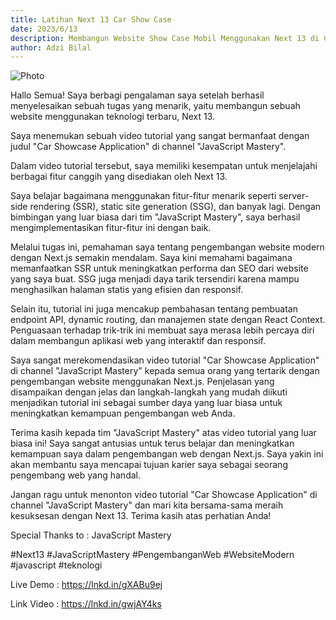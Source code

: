 ```yaml
---
title: Latihan Next 13 Car Show Case
date: 2023/6/13
description: Membangun Website Show Case Mobil Menggunakan Next 13 di Channel "JavaScript Mastery"!
author: Adzi Bilal
---
```



<Image
  src="/images/car/1.png"
  alt="Photo"
  width={1125}
  height={750}
  priority
  className="next-image"
/>

Hallo Semua! Saya berbagi pengalaman saya setelah berhasil menyelesaikan sebuah tugas yang menarik, yaitu membangun sebuah website menggunakan teknologi terbaru, Next 13.

Saya menemukan sebuah video tutorial yang sangat bermanfaat dengan judul "Car Showcase Application" di channel "JavaScript Mastery".

Dalam video tutorial tersebut, saya memiliki kesempatan untuk menjelajahi berbagai fitur canggih yang disediakan oleh Next 13.

Saya belajar bagaimana menggunakan fitur-fitur menarik seperti server-side rendering (SSR), static site generation (SSG), dan banyak lagi. Dengan bimbingan yang luar biasa dari tim "JavaScript Mastery", saya berhasil mengimplementasikan fitur-fitur ini dengan baik.

Melalui tugas ini, pemahaman saya tentang pengembangan website modern dengan Next.js semakin mendalam. Saya kini memahami bagaimana memanfaatkan SSR untuk meningkatkan performa dan SEO dari website yang saya buat. SSG juga menjadi daya tarik tersendiri karena mampu menghasilkan halaman statis yang efisien dan responsif.

Selain itu, tutorial ini juga mencakup pembahasan tentang pembuatan endpoint API, dynamic routing, dan manajemen state dengan React Context. Penguasaan terhadap trik-trik ini membuat saya merasa lebih percaya diri dalam membangun aplikasi web yang interaktif dan responsif.

Saya sangat merekomendasikan video tutorial "Car Showcase Application" di channel "JavaScript Mastery" kepada semua orang yang tertarik dengan pengembangan website menggunakan Next.js. Penjelasan yang disampaikan dengan jelas dan langkah-langkah yang mudah diikuti menjadikan tutorial ini sebagai sumber daya yang luar biasa untuk meningkatkan kemampuan pengembangan web Anda.

Terima kasih kepada tim "JavaScript Mastery" atas video tutorial yang luar biasa ini! Saya sangat antusias untuk terus belajar dan meningkatkan kemampuan saya dalam pengembangan web dengan Next.js. Saya yakin ini akan membantu saya mencapai tujuan karier saya sebagai seorang pengembang web yang handal.

Jangan ragu untuk menonton video tutorial "Car Showcase Application" di channel "JavaScript Mastery" dan mari kita bersama-sama meraih kesuksesan dengan Next 13. Terima kasih atas perhatian Anda!

Special Thanks to : JavaScript Mastery

#Next13 #JavaScriptMastery #PengembanganWeb #WebsiteModern #javascript #teknologi

Live Demo : https://lnkd.in/gXABu9ej

Link Video : https://lnkd.in/gwjAY4ks



